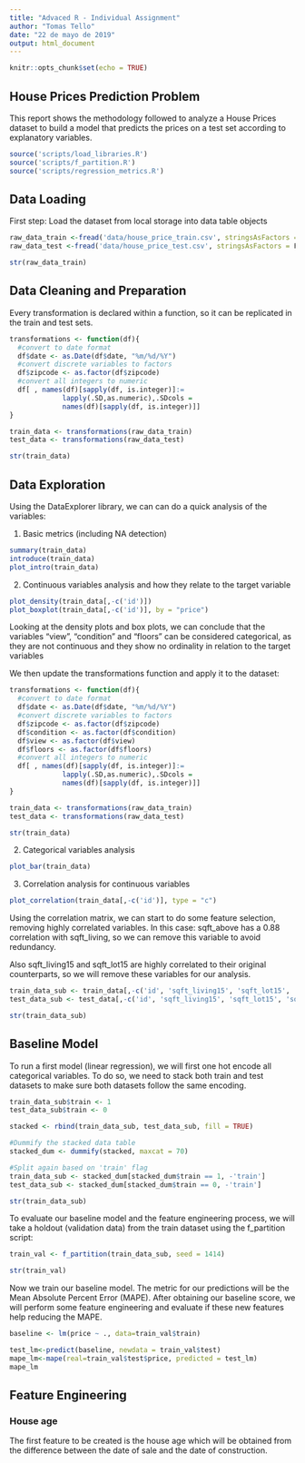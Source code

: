```yaml
---
title: "Advaced R - Individual Assignment"
author: "Tomas Tello"
date: "22 de mayo de 2019"
output: html_document
---
```


```r
knitr::opts_chunk$set(echo = TRUE)
```

## House Prices Prediction Problem

This report shows the methodology followed to analyze a House Prices dataset to build a model that predicts the prices on a test set according to explanatory variables.

```r
source('scripts/load_libraries.R')
source('scripts/f_partition.R')
source('scripts/regression_metrics.R')
```

## Data Loading

First step: Load the dataset from local storage into data table objects

```r
raw_data_train <-fread('data/house_price_train.csv', stringsAsFactors = F)
raw_data_test <-fread('data/house_price_test.csv', stringsAsFactors = F)

str(raw_data_train)
```

## Data Cleaning and Preparation

Every transformation is declared within a function, so it can be replicated in the train and test sets.

```r

transformations <- function(df){
  #convert to date format
  df$date <- as.Date(df$date, "%m/%d/%Y")
  #convert discrete variables to factors
  df$zipcode <- as.factor(df$zipcode)
  #convert all integers to numeric
  df[ , names(df)[sapply(df, is.integer)]:=
             lapply(.SD,as.numeric),.SDcols = 
             names(df)[sapply(df, is.integer)]]
}

train_data <- transformations(raw_data_train)
test_data <- transformations(raw_data_test)

str(train_data)

```


## Data Exploration

Using the DataExplorer library, we can can do a quick analysis of the variables:

1) Basic metrics (including NA detection)

```r

summary(train_data)
introduce(train_data)
plot_intro(train_data)

```

2) Continuous variables analysis and how they relate to the target variable

```r

plot_density(train_data[,-c('id')])
plot_boxplot(train_data[,-c('id')], by = "price")

```

Looking at the density plots and box plots, we can conclude that the variables "view", "condition" and "floors" can be considered categorical, as they are not continuous and they show no ordinality in relation to the target variables

We then update the transformations function and apply it to the dataset:

```r

transformations <- function(df){
  #convert to date format
  df$date <- as.Date(df$date, "%m/%d/%Y")
  #convert discrete variables to factors
  df$zipcode <- as.factor(df$zipcode)
  df$condition <- as.factor(df$condition)
  df$view <- as.factor(df$view)
  df$floors <- as.factor(df$floors)
  #convert all integers to numeric
  df[ , names(df)[sapply(df, is.integer)]:=
             lapply(.SD,as.numeric),.SDcols = 
             names(df)[sapply(df, is.integer)]]
}

train_data <- transformations(raw_data_train)
test_data <- transformations(raw_data_test)

str(train_data)

```

2) Categorical variables analysis

```r

plot_bar(train_data)

```

3) Correlation analysis for continuous variables

```r

plot_correlation(train_data[,-c('id')], type = "c")

```

Using the correlation matrix, we can start to do some feature selection, removing highly correlated variables. In this case: sqft_above has a 0.88 correlation with sqft_living, so we can remove this variable to avoid redundancy.

Also sqft_living15 and sqft_lot15 are highly correlated to their original counterparts, so we will remove these variables for our analysis.

```r
train_data_sub <- train_data[,-c('id', 'sqft_living15', 'sqft_lot15', 'sqft_above', 'date')]
test_data_sub <- test_data[,-c('id', 'sqft_living15', 'sqft_lot15', 'sqft_above', 'date')]

str(train_data_sub)
```

## Baseline Model

To run a first model (linear regression), we will first one hot encode all categorical variables. To do so, we need to stack both train and test datasets to make sure both datasets follow the same encoding.

```r
train_data_sub$train <- 1
test_data_sub$train <- 0

stacked <- rbind(train_data_sub, test_data_sub, fill = TRUE)

#Dummify the stacked data table
stacked_dum <- dummify(stacked, maxcat = 70)

#Split again based on 'train' flag
train_data_sub <- stacked_dum[stacked_dum$train == 1, -'train']
test_data_sub <- stacked_dum[stacked_dum$train == 0, -'train']

str(train_data_sub)
```

To evaluate our baseline model and the feature engineering process, we will take a holdout (validation data) from the train dataset using the f_partition script:

```r

train_val <- f_partition(train_data_sub, seed = 1414)

str(train_val)

```

Now we train our baseline model. The metric for our predictions will be the Mean Absolute Percent Error (MAPE). After obtaining our baseline score, we will perform some feature engineering and evaluate if these new features help reducing the MAPE.

```r

baseline <- lm(price ~ ., data=train_val$train)

test_lm<-predict(baseline, newdata = train_val$test)
mape_lm<-mape(real=train_val$test$price, predicted = test_lm)
mape_lm

```

## Feature Engineering

### House age
The first feature to be created is the house age which will be obtained from the difference between the date of sale and the date of construction. 


